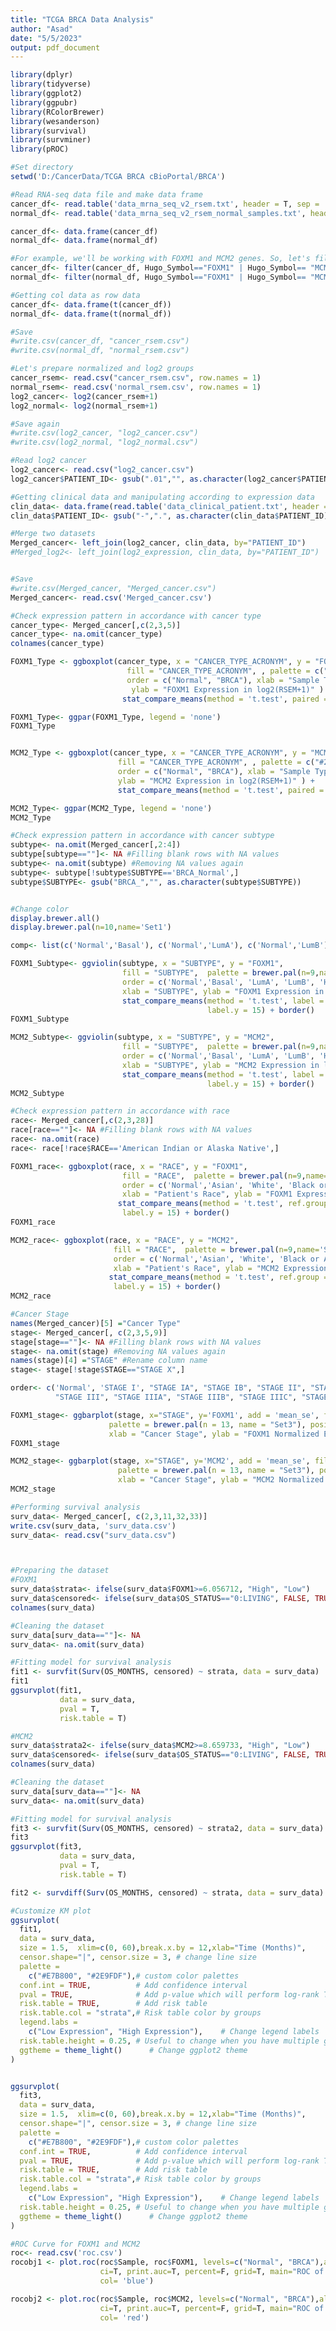 ---
title: "TCGA BRCA Data Analysis"
author: "Asad"
date: "5/5/2023"
output: pdf_document
---

```{r}
library(dplyr)
library(tidyverse)
library(ggplot2)
library(ggpubr)
library(RColorBrewer)
library(wesanderson)
library(survival)
library(survminer)
library(pROC)

#Set directory
setwd('D:/CancerData/TCGA BRCA cBioPortal/BRCA')

#Read RNA-seq data file and make data frame
cancer_df<- read.table('data_mrna_seq_v2_rsem.txt', header = T, sep = '\t')
normal_df<- read.table('data_mrna_seq_v2_rsem_normal_samples.txt', header = T, sep = '\t')

cancer_df<- data.frame(cancer_df)
normal_df<- data.frame(normal_df)

#For example, we'll be working with FOXM1 and MCM2 genes. So, let's filter those
cancer_df<- filter(cancer_df, Hugo_Symbol=="FOXM1" | Hugo_Symbol== "MCM2")
normal_df<- filter(normal_df, Hugo_Symbol=="FOXM1" | Hugo_Symbol== "MCM2")

#Getting col data as row data
cancer_df<- data.frame(t(cancer_df))
normal_df<- data.frame(t(normal_df))

#Save
#write.csv(cancer_df, "cancer_rsem.csv")
#write.csv(normal_df, "normal_rsem.csv")

#Let's prepare normalized and log2 groups
cancer_rsem<- read.csv("cancer_rsem.csv", row.names = 1)
normal_rsem<- read.csv('normal_rsem.csv', row.names = 1)
log2_cancer<- log2(cancer_rsem+1)
log2_normal<- log2(normal_rsem+1)

#Save again
#write.csv(log2_cancer, "log2_cancer.csv")
#write.csv(log2_normal, "log2_normal.csv")

#Read log2 cancer
log2_cancer<- read.csv("log2_cancer.csv")
log2_cancer$PATIENT_ID<- gsub(".01","", as.character(log2_cancer$PATIENT_ID))

#Getting clinical data and manipulating according to expression data
clin_data<- data.frame(read.table('data_clinical_patient.txt', header = T, sep = '\t'))
clin_data$PATIENT_ID<- gsub("-",".", as.character(clin_data$PATIENT_ID))

#Merge two datasets
Merged_cancer<- left_join(log2_cancer, clin_data, by="PATIENT_ID")
#Merged_log2<- left_join(log2_expression, clin_data, by="PATIENT_ID")


#Save
#write.csv(Merged_cancer, "Merged_cancer.csv")
Merged_cancer<- read.csv('Merged_cancer.csv')

```

```{r}
#Check expression pattern in accordance with cancer type
cancer_type<- Merged_cancer[,c(2,3,5)]
cancer_type<- na.omit(cancer_type)
colnames(cancer_type)

FOXM1_Type <- ggboxplot(cancer_type, x = "CANCER_TYPE_ACRONYM", y = "FOXM1",
                          fill = "CANCER_TYPE_ACRONYM", , palette = c("#2166AC","#B2182B"),
                          order = c("Normal", "BRCA"), xlab = "Sample Type", 
                           ylab = "FOXM1 Expression in log2(RSEM+1)" ) +
                         stat_compare_means(method = 't.test', paired = F) + border()

FOXM1_Type<- ggpar(FOXM1_Type, legend = 'none')
FOXM1_Type


MCM2_Type <- ggboxplot(cancer_type, x = "CANCER_TYPE_ACRONYM", y = "MCM2",
                        fill = "CANCER_TYPE_ACRONYM", , palette = c("#2166AC","#B2182B"),
                        order = c("Normal", "BRCA"), xlab = "Sample Type", 
                        ylab = "MCM2 Expression in log2(RSEM+1)" ) +
                        stat_compare_means(method = 't.test', paired = F) + border()

MCM2_Type<- ggpar(MCM2_Type, legend = 'none')
MCM2_Type

#Check expression pattern in accordance with cancer subtype
subtype<- na.omit(Merged_cancer[,2:4])
subtype[subtype==""]<- NA #Filling blank rows with NA values 
subtype<- na.omit(subtype) #Removing NA values again
subtype<- subtype[!subtype$SUBTYPE=='BRCA_Normal',]
subtype$SUBTYPE<- gsub("BRCA_","", as.character(subtype$SUBTYPE))


#Change color
display.brewer.all()
display.brewer.pal(n=10,name='Set1')

comp<- list(c('Normal','Basal'), c('Normal','LumA'), c('Normal','LumB'), c('Normal','Her2'))

FOXM1_Subtype<- ggviolin(subtype, x = "SUBTYPE", y = "FOXM1",
                         fill = "SUBTYPE",  palette = brewer.pal(n=9,name='Set1'), 
                         order = c('Normal','Basal', 'LumA', 'LumB', 'Her2'), add = 'boxplot', 
                         xlab = "SUBTYPE", ylab = "FOXM1 Expression in log2(RSEM+1)" ) +
                         stat_compare_means(method = 't.test', label = 'p.signif', ref.group = 'Normal',
                                            label.y = 15) + border()
FOXM1_Subtype

MCM2_Subtype<- ggviolin(subtype, x = "SUBTYPE", y = "MCM2",
                         fill = "SUBTYPE",  palette = brewer.pal(n=9,name='Set1'), 
                         order = c('Normal','Basal', 'LumA', 'LumB', 'Her2'), add = 'boxplot', 
                         xlab = "SUBTYPE", ylab = "MCM2 Expression in log2(RSEM+1)" ) +
                         stat_compare_means(method = 't.test', label = 'p.signif', ref.group = 'Normal',
                                            label.y = 15) + border()
MCM2_Subtype

#Check expression pattern in accordance with race
race<- Merged_cancer[,c(2,3,28)]
race[race==""]<- NA #Filling blank rows with NA values 
race<- na.omit(race)
race<- race[!race$RACE=='American Indian or Alaska Native',]

FOXM1_race<- ggboxplot(race, x = "RACE", y = "FOXM1",
                         fill = "RACE",  palette = brewer.pal(n=9,name='Set1'), 
                         order = c('Normal','Asian', 'White', 'Black or African American'), 
                         xlab = "Patient's Race", ylab = "FOXM1 Expression in log2(RSEM+1)" ) +
                        stat_compare_means(method = 't.test', ref.group = 'Normal', label = 'p.signif',
                         label.y = 15) + border()
FOXM1_race

MCM2_race<- ggboxplot(race, x = "RACE", y = "MCM2",
                       fill = "RACE",  palette = brewer.pal(n=9,name='Set1'), 
                       order = c('Normal','Asian', 'White', 'Black or African American'), 
                       xlab = "Patient's Race", ylab = "MCM2 Expression in log2(RSEM+1)" ) +
                      stat_compare_means(method = 't.test', ref.group = 'Normal', label = 'p.signif',
                       label.y = 15) + border()
MCM2_race

#Cancer Stage
names(Merged_cancer)[5] ="Cancer Type"
stage<- Merged_cancer[, c(2,3,5,9)]
stage[stage==""]<- NA #Filling blank rows with NA values 
stage<- na.omit(stage) #Removing NA values again
names(stage)[4] ="STAGE" #Rename column name
stage<- stage[!stage$STAGE=="STAGE X",]

order<- c('Normal', 'STAGE I', "STAGE IA", "STAGE IB", "STAGE II", "STAGE IIA", "STAGE IIB",
          "STAGE III", "STAGE IIIA", "STAGE IIIB", "STAGE IIIC", "STAGE IV")

FOXM1_stage<- ggbarplot(stage, x="STAGE", y='FOXM1', add = 'mean_se', fill ='STAGE',
                      palette = brewer.pal(n = 13, name = "Set3"), position = position_dodge(0.7),
                      xlab = "Cancer Stage", ylab = "FOXM1 Normalized Expression", order = order)+border()
FOXM1_stage

MCM2_stage<- ggbarplot(stage, x="STAGE", y='MCM2', add = 'mean_se', fill ='STAGE',
                        palette = brewer.pal(n = 13, name = "Set3"), position = position_dodge(0.7),
                        xlab = "Cancer Stage", ylab = "MCM2 Normalized Expression", order = order)+border()
MCM2_stage

```

```{r}
#Performing survival analysis
surv_data<- Merged_cancer[, c(2,3,11,32,33)]
write.csv(surv_data, 'surv_data.csv')
surv_data<- read.csv("surv_data.csv")



#Preparing the dataset
#FOXM1
surv_data$strata<- ifelse(surv_data$FOXM1>=6.056712, "High", "Low")
surv_data$censored<- ifelse(surv_data$OS_STATUS=="0:LIVING", FALSE, TRUE)
colnames(surv_data)

#Cleaning the dataset
surv_data[surv_data==""]<- NA
surv_data<- na.omit(surv_data)

#Fitting model for survival analysis
fit1 <- survfit(Surv(OS_MONTHS, censored) ~ strata, data = surv_data)
fit1
ggsurvplot(fit1,
           data = surv_data,
           pval = T,
           risk.table = T)

#MCM2
surv_data$strata2<- ifelse(surv_data$MCM2>=8.659733, "High", "Low")
surv_data$censored<- ifelse(surv_data$OS_STATUS=="0:LIVING", FALSE, TRUE)
colnames(surv_data)

#Cleaning the dataset
surv_data[surv_data==""]<- NA
surv_data<- na.omit(surv_data)

#Fitting model for survival analysis
fit3 <- survfit(Surv(OS_MONTHS, censored) ~ strata2, data = surv_data)
fit3
ggsurvplot(fit3,
           data = surv_data,
           pval = T,
           risk.table = T)

fit2 <- survdiff(Surv(OS_MONTHS, censored) ~ strata, data = surv_data)

#Customize KM plot
ggsurvplot(
  fit1,
  data = surv_data,
  size = 1.5,  xlim=c(0, 60),break.x.by = 12,xlab="Time (Months)",
  censor.shape="|", censor.size = 3, # change line size
  palette =
    c("#E7B800", "#2E9FDF"),# custom color palettes
  conf.int = TRUE,          # Add confidence interval
  pval = TRUE,              # Add p-value which will perform log-rank T test
  risk.table = TRUE,        # Add risk table
  risk.table.col = "strata",# Risk table color by groups
  legend.labs =
    c("Low Expression", "High Expression"),    # Change legend labels
  risk.table.height = 0.25, # Useful to change when you have multiple groups
  ggtheme = theme_light()      # Change ggplot2 theme
)


ggsurvplot(
  fit3,
  data = surv_data,
  size = 1.5,  xlim=c(0, 60),break.x.by = 12,xlab="Time (Months)",
  censor.shape="|", censor.size = 3, # change line size
  palette =
    c("#E7B800", "#2E9FDF"),# custom color palettes
  conf.int = TRUE,          # Add confidence interval
  pval = TRUE,              # Add p-value which will perform log-rank T test
  risk.table = TRUE,        # Add risk table
  risk.table.col = "strata",# Risk table color by groups
  legend.labs =
    c("Low Expression", "High Expression"),    # Change legend labels
  risk.table.height = 0.25, # Useful to change when you have multiple groups
  ggtheme = theme_light()      # Change ggplot2 theme
)

```

```{r}
#ROC Curve for FOXM1 and MCM2
roc<- read.csv('roc.csv')
rocobj1 <- plot.roc(roc$Sample, roc$FOXM1, levels=c("Normal", "BRCA"),alpha=0.05,
                    ci=T, print.auc=T, percent=F, grid=T, main="ROC of FOXM1 Expression in BRCA", 
                    col= 'blue')

rocobj2 <- plot.roc(roc$Sample, roc$MCM2, levels=c("Normal", "BRCA"),alpha=0.05,
                    ci=T, print.auc=T, percent=F, grid=T, main="ROC of MCM2 Expression in BRCA", 
                    col= 'red')                 
                   

```

